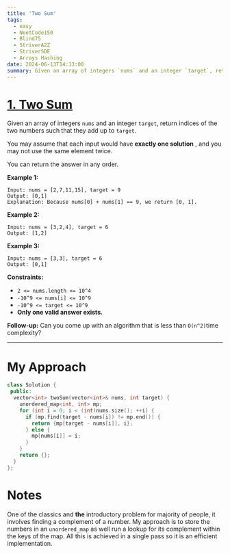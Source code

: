 ```yaml
---
title: 'Two Sum'
tags:
  - easy
  - NeetCode150
  - Blind75
  - StriverA2Z
  - StriverSDE
  - Arrays Hashing
date: 2024-06-13T14:13:00
summary: Given an array of integers `nums` and an integer `target`, return indices of the two numbers such that they add up to `target`.
---
```


# [1. Two Sum](https://leetcode.com/problems/two-sum/description/)

Given an array of integers `nums` and an integer `target`, return indices of the two numbers such that they add up to `target`.

You may assume that each input would have **exactly one solution** , and you may not use the same element twice.

You can return the answer in any order.

**Example 1:**

```
Input: nums = [2,7,11,15], target = 9
Output: [0,1]
Explanation: Because nums[0] + nums[1] == 9, we return [0, 1].
```

**Example 2:**

```
Input: nums = [3,2,4], target = 6
Output: [1,2]
```

**Example 3:**

```
Input: nums = [3,3], target = 6
Output: [0,1]
```

**Constraints:**

- `2 <= nums.length <= 10^4`
- `-10^9 <= nums[i] <= 10^9`
- `-10^9 <= target <= 10^9`
- **Only one valid answer exists.**

**Follow-up:** Can you come up with an algorithm that is less than `O(n^2)`time complexity?

---

# My Approach

```cpp
class Solution {
 public:
  vector<int> twoSum(vector<int>& nums, int target) {
    unordered_map<int, int> mp;
    for (int i = 0; i < (int)nums.size(); ++i) {
      if (mp.find(target - nums[i]) != mp.end()) {
        return {mp[target - nums[i]], i};
      } else {
        mp[nums[i]] = i;
      }
    }
    return {};
  }
};
```

# Notes

One of the classics and **the** introductory problem for majority of people, it involves finding a complement of a number. My approach is to store the numbers in an `unordered_map` as well run a lookup for its complement within the keys of the map. All this is achieved in a single pass so it is an efficient implementation.
